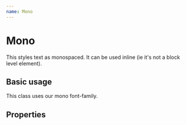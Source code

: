 ```yaml
---
name: Mono
---
```



# Mono

This styles text as monospaced. It can be used inline (ie it's not a block level element).

## Basic usage
<Playground>
    <Mono>
        This class uses our mono font-family.
    </Mono>
</Playground>

## Properties
<PropsTable of={Mono} />